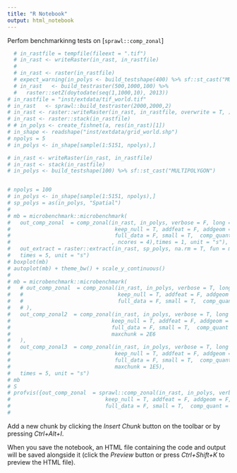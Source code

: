 ```yaml
---
title: "R Notebook"
output: html_notebook
---
```


Perfom benchmarkinng tests on [`sprawl::comp_zonal`]

```r
  # in_rastfile = tempfile(fileext = ".tif")
  # in_rast <- writeRaster(in_rast, in_rastfile)
  #
  # in_rast <- raster(in_rastfile)
  # expect_warning(in_polys <- build_testshape(400) %>% sf::st_cast("MULTIPOLYGON"))
  # in_rast   <- build_testraster(500,1000,100) %>%
  #   raster::setZ(doytodate(seq(1,1000,10), 2013))
# in_rastfile = "inst/extdata/tif_world.tif"
# in_rast   <- sprawl::build_testraster(2000,2000,2)
# in_rast <- raster::writeRaster(in_rast, in_rastfile, overwrite = T, )
# in_rast <- raster::stack(in_rastfile)
# # in_polys <- create_fishnet(a, res(in_rast)[1])
# in_shape <- readshape("inst/extdata/grid_world.shp")
# npolys = 5
# in_polys <- in_shape[sample(1:5151, npolys),]

# in_rast <- writeRaster(in_rast, in_rastfile)
# in_rast <- stack(in_rastfile)
# in_polys <- build_testshape(100) %>% sf::st_cast("MULTIPOLYGON")


# npolys = 100
# in_polys <- in_shape[sample(1:5151, npolys),]
# sp_polys = as(in_polys, "Spatial")
#
# mb = microbenchmark::microbenchmark(
#   out_comp_zonal  = comp_zonal(in_rast, in_polys, verbose = F, long = F,
#                                 keep_null = T, addfeat = F, addgeom = F,
#                                 full_data = F, small = T,  comp_quant = FALSE, maxchunk = 1E7
#                                , ncores = 4),times = 1, unit = "s"),
#   out_extract = raster::extract(in_rast, sp_polys, na.rm = T, fun = mean),
#   times = 5, unit = "s")
# boxplot(mb)
# autoplot(mb) + theme_bw() + scale_y_continuous()
#
# mb = microbenchmark::microbenchmark(
#   # out_comp_zonal  = comp_zonal(in_rast, in_polys, verbose = T, long = F,
#   #                              keep_null = T, addfeat = F, addgeom = F,
#   #                              full_data = F, small = T,  comp_quant = FALSE
#   # ),
#   out_comp_zonal2  = comp_zonal(in_rast, in_polys, verbose = T, long = F,
#                                keep_null = T, addfeat = F, addgeom = F,
#                                full_data = F, small = T,  comp_quant = FALSE,
#                                maxchunk = 2E6
#   ),
#   out_comp_zonal3  = comp_zonal(in_rast, in_polys, verbose = T, long = F,
#                                 keep_null = T, addfeat = F, addgeom = F,
#                                 full_data = F, small = T,  comp_quant = FALSE,
#                                 maxchunk = 1E5),
#   times = 5, unit = "s")
# mb
# S
# profvis({out_comp_zonal  = sprawl::comp_zonal(in_rast, in_polys, verbose = T, long = F,
#                              keep_null = T, addfeat = F, addgeom = F,
#                              full_data = F, small = T,  comp_quant = FALSE, ncores = 4, maxchunk = 1E7)})
#

```

Add a new chunk by clicking the *Insert Chunk* button on the toolbar or by pressing *Ctrl+Alt+I*.

When you save the notebook, an HTML file containing the code and output will be saved alongside it (click the *Preview* button or press *Ctrl+Shift+K* to preview the HTML file).
